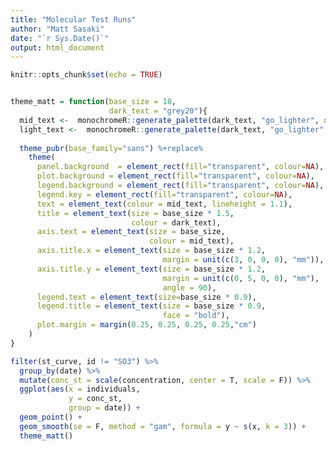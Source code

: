 ```yaml
---
title: "Molecular Test Runs"
author: "Matt Sasaki"
date: "`r Sys.Date()`"
output: html_document
---
```


```r
knitr::opts_chunk$set(echo = TRUE)


theme_matt = function(base_size = 18,
                      dark_text = "grey20"){
  mid_text <-  monochromeR::generate_palette(dark_text, "go_lighter", n_colours = 5)[2]
  light_text <-  monochromeR::generate_palette(dark_text, "go_lighter", n_colours = 5)[3]
  
  theme_pubr(base_family="sans") %+replace% 
    theme(
      panel.background  = element_rect(fill="transparent", colour=NA), 
      plot.background = element_rect(fill="transparent", colour=NA), 
      legend.background = element_rect(fill="transparent", colour=NA),
      legend.key = element_rect(fill="transparent", colour=NA),
      text = element_text(colour = mid_text, lineheight = 1.1),
      title = element_text(size = base_size * 1.5,
                           colour = dark_text),
      axis.text = element_text(size = base_size,
                               colour = mid_text),
      axis.title.x = element_text(size = base_size * 1.2,
                                  margin = unit(c(3, 0, 0, 0), "mm")),
      axis.title.y = element_text(size = base_size * 1.2,
                                  margin = unit(c(0, 5, 0, 0), "mm"), 
                                  angle = 90),
      legend.text = element_text(size=base_size * 0.9),
      legend.title = element_text(size = base_size * 0.9, 
                                  face = "bold"),
      plot.margin = margin(0.25, 0.25, 0.25, 0.25,"cm")
    )
}
```


```r
filter(st_curve, id != "SO3") %>% 
  group_by(date) %>% 
  mutate(conc_st = scale(concentration, center = T, scale = F)) %>% 
  ggplot(aes(x = individuals, 
             y = conc_st, 
             group = date)) + 
  geom_point() + 
  geom_smooth(se = F, method = "gam", formula = y ~ s(x, k = 3)) + 
  theme_matt()
```

